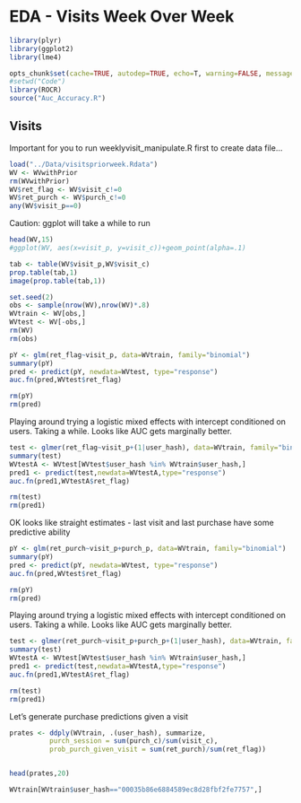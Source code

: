 EDA - Visits Week Over Week
========================================================

```r
library(plyr)
library(ggplot2)
library(lme4)

opts_chunk$set(cache=TRUE, autodep=TRUE, echo=T, warning=FALSE, message=FALSE)
#setwd("Code")
library(ROCR)
source("Auc_Accuracy.R")

```

Visits
------------
Important for you to run weeklyvisit_manipulate.R first to create data file...

```r
load("../Data/visitspriorweek.Rdata")
WV <- WVwithPrior
rm(WVwithPrior)
WV$ret_flag <- WV$visit_c!=0 
WV$ret_purch <- WV$purch_c!=0
any(WV$visit_p==0)
```

Caution:  ggplot will take a while to run

```r
head(WV,15)
#ggplot(WV, aes(x=visit_p, y=visit_c))+geom_point(alpha=.1)
```

```r
tab <- table(WV$visit_p,WV$visit_c)
prop.table(tab,1)
image(prop.table(tab,1))
```

```r
set.seed(2)
obs <- sample(nrow(WV),nrow(WV)*.8)
WVtrain <- WV[obs,]
WVtest <- WV[-obs,]
rm(WV)
rm(obs)
```


```r
pY <- glm(ret_flag~visit_p, data=WVtrain, family="binomial")
summary(pY)
pred <- predict(pY, newdata=WVtest, type="response")
auc.fn(pred,WVtest$ret_flag)

rm(pY)
rm(pred)
````

Playing around trying a logistic mixed effects with intercept conditioned on users.  Taking a while.  Looks like AUC gets marginally better.  

```r
test <- glmer(ret_flag~visit_p+(1|user_hash), data=WVtrain, family="binomial")
summary(test)
WVtestA <- WVtest[WVtest$user_hash %in% WVtrain$user_hash,]
pred1 <- predict(test,newdata=WVtestA,type="response")
auc.fn(pred1,WVtestA$ret_flag)

rm(test)
rm(pred1)
```


OK looks like straight estimates - last visit and last purchase have some predictive ability

```r
pY <- glm(ret_purch~visit_p+purch_p, data=WVtrain, family="binomial")
summary(pY)
pred <- predict(pY, newdata=WVtest, type="response")
auc.fn(pred,WVtest$ret_flag)

rm(pY)
rm(pred)
````

Playing around trying a logistic mixed effects with intercept conditioned on users.  Taking a while.  Looks like AUC gets marginally better.  

```r
test <- glmer(ret_purch~visit_p+purch_p+(1|user_hash), data=WVtrain, family="binomial")
summary(test)
WVtestA <- WVtest[WVtest$user_hash %in% WVtrain$user_hash,]
pred1 <- predict(test,newdata=WVtestA,type="response")
auc.fn(pred1,WVtestA$ret_flag)

rm(test)
rm(pred1)
```

Let's generate purchase predictions given a visit

```r
prates <- ddply(WVtrain, .(user_hash), summarize, 
          purch_session = sum(purch_c)/sum(visit_c),
          prob_purch_given_visit = sum(ret_purch)/sum(ret_flag))


head(prates,20)

WVtrain[WVtrain$user_hash=="00035b86e6884589ec8d28fbf2fe7757",]


```

